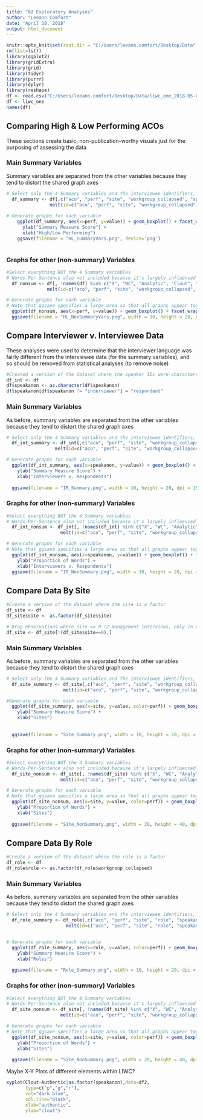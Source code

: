 ---
title: "02 Exploratory Analyses"
author: "Leeann Comfort"
date: "April 28, 2018"
output: html_document
---

```{r setup}
knitr::opts_knit$set(root.dir = "C:/Users/leeann.comfort/Desktop/Data")
rm(list=ls())
library(ggplot2)
library(gridExtra)
library(grid)
library(tidyr)
library(purrr)
library(dplyr)
library(reshape)
df <- read.csv("C:/Users/leeann.comfort/Desktop/Data/liwc_one_2018-05-01.csv")
df <- liwc_one
names(df)
```


## Comparing High & Low Performing ACOs
These sections create basic, non-publication-worthy visuals just for the purposing of assessing the data

### Main Summary Variables
Summary variables are separated from the other variables because they tend to distort the shared graph axes
```{r }
# Select only the 4 Summary variables and the interviewee identifiers, then ansorm data in long format (so that DVs can be used as a facet)
  df_summary <- df[,c("aco", "perf", "site", "workgroup_collapsed", "speakanon","Analytic", "Clout", "Authentic","Tone")] %>% 
                melt(id=c("aco", "perf", "site", "workgroup_collapsed", "speakanon"))
 
# Generate graphs for each variable
    ggplot(df_summary, aes(x=perf, y=value)) + geom_boxplot() + facet_wrap(~variable) + 
      ylab("Summary Measure Score") + 
      xlab("High/Low Performing")
    ggsave(filename = "HL_SummaryVars.png", device='png')
  
```

### Graphs for other (non-summary) Variables
```{r}
#Select everything BUT the 4 Summary variables 
# Words-Per-Sentence also not included because it's largely influenced by the transcriber
  df_nonsum <- df[, !names(df) %in% c("X", "WC", "Analytic", "Clout", "Authentic", "Tone", "WPS")] %>% 
               melt(id=c("aco", "perf", "site", "workgroup_collapsed", "speakanon"))

# Generate graphs for each variable  
# Note that ggsave specifies a large area so that all graphs appear together in a scroll-able file for exploratory viewing
  ggplot(df_nonsum, aes(x=perf, y=value)) + geom_boxplot() + facet_wrap(~variable) + ylab("Proportion of Words") + xlab("High/Low Performing")
  ggsave(filename = "HL_NonSummaryVars.png", width = 10, height = 20, dpi = 150, units = "in", device='png')
```


## Compare Interviewer v. Interviewee Data
These analyses were used to determine that the interviewer language was fairly different from the interviewee data (for the summary variables), and so should be removed from statistical analyses (to remove noise)
```{r}
#Created a version of the dataset where the speaker IDs were characters so that all the interviewees could be recoded as "respondent"
df_int <- df
df$speakanon <- as.character(df$speakanon)
df$speakanon[df$speakanon != "interviewer"] = "respondent"
```


### Main Summary Variables
As before, summary variables are separated from the other variables because they tend to distort the shared graph axes
```{r}
# Select only the 4 Summary variables and the interviewee identifiers, then ansorm data in long format (so that DVs can be used as a facet)
  df_int_summary <- df_int[,c("aco", "perf", "site", "workgroup_collapsed", "speakanon","Analytic", "Clout", "Authentic","Tone")] %>% 
                  melt(id=c("aco", "perf", "site", "workgroup_collapsed", "speakanon"))

# Generate graphs for each variable
  ggplot(df_int_summary, aes(x=speakanon, y=value)) + geom_boxplot() + facet_wrap(~variable) + 
    ylab("Summary Measure Score") + 
    xlab("Interviewers v. Respondents")
  
  ggsave(filename = "IR_Summary.png", width = 10, height = 20, dpi = 150, units = "in", device='png')

```

### Graphs for other (non-summary) Variables
```{r}
#Select everything BUT the 4 Summary variables 
# Words-Per-Sentence also not included because it's largely influenced by the transcriber
  df_int_nonsum <- df_int[, !names(df_int) %in% c("X", "WC", "Analytic", "Clout", "Authentic", "Tone", "WPS")] %>% 
                    melt(id=c("aco", "perf", "site", "workgroup_collapsed", "speakanon"))

# Generate graphs for each variable  
# Note that ggsave specifies a large area so that all graphs appear together in a scroll-able file for exploratory viewing
  ggplot(df_int_nonsum, aes(x=speakanon, y=value)) + geom_boxplot() + facet_wrap(~variable) +
    ylab("Proportion of Words") + 
    xlab("Interviewers v. Respondents")
  ggsave(filename = "IR_NonSummary.png", width = 10, height = 20, dpi = 150, units = "in", device='png')

```


## Compare Data By Site
```{r}
#Create a version of the dataset where the site is a factor
df_site <- df
df_site$site <- as.factor(df_site$site)

# Drop observations where site == 0 (2 management interviews, only in the high performing sites so not comparable to low performing sites)
df_site <- df_site[!(df_site$site==0),]  
```


### Main Summary Variables
As before, summary variables are separated from the other variables because they tend to distort the shared graph axes
```{r}
# Select only the 4 Summary variables and the interviewee identifiers, then ansorm data in long format (so that DVs can be used as a facet)
  df_site_summary <- df_site[,c("aco", "perf", "site", "workgroup_collapsed", "speakanon","Analytic", "Clout", "Authentic","Tone")] %>% 
                     melt(id=c("aco", "perf", "site", "workgroup_collapsed", "speakanon"))

#Generate graphs for each variable
  ggplot(df_site_summary, aes(x=site, y=value, color=perf)) + geom_boxplot() + facet_wrap(~variable) + 
    ylab("Summary Measure Score") + 
    xlab("Sites")
  
  
  ggsave(filename = "Site_Summary.png", width = 10, height = 20, dpi = 150, units = "in", device='png')

```

### Graphs for other (non-summary) Variables
```{r}
#Select everything BUT the 4 Summary variables 
# Words-Per-Sentence also not included because it's largely influenced by the transcriber
  df_site_nonsum <- df_site[, !names(df_site) %in% c("X", "WC", "Analytic", "Clout", "Authentic", "Tone", "WPS")] %>% 
                    melt(id=c("aco", "perf", "site", "workgroup_collapsed", "speakanon"))

# Generate graphs for each variable  
# Note that ggsave specifies a large area so that all graphs appear together in a scroll-able file for exploratory viewing
  ggplot(df_site_nonsum, aes(x=site, y=value, color=perf)) + geom_boxplot() + facet_wrap(~variable) +
    ylab("Proportion of Words") + 
    xlab("Sites")
  
  ggsave(filename = "Site_NonSummary.png", width = 20, height = 40, dpi = 150, units = "in", device='png')

```




## Compare Data By Role
```{r}
#Create a version of the dataset where the role is a factor
df_role <- df
df_role$role <- as.factor(df_role$workgroup_collapsed)
```


### Main Summary Variables
As before, summary variables are separated from the other variables because they tend to distort the shared graph axes
```{r}
# Select only the 4 Summary variables and the interviewee identifiers, then ansorm data in long format (so that DVs can be used as a facet)
  df_role_summary <- df_role[,c("aco", "perf", "site", "role", "speakanon","Analytic", "Clout", "Authentic","Tone")] %>% 
                      melt(id=c("aco", "perf", "site", "role", "speakanon"))


# Generate graphs for each variable
  ggplot(df_role_summary, aes(x=role, y=value, color=perf)) + geom_boxplot() + facet_wrap(~variable) + 
    ylab("Summary Measure Score") + 
    xlab("Roles")
  
  ggsave(filename = "Role_Summary.png", width = 10, height = 20, dpi = 150, units = "in", device='png')

```

### Graphs for other (non-summary) Variables
```{r}
#Select everything BUT the 4 Summary variables 
# Words-Per-Sentence also not included because it's largely influenced by the transcriber
  df_site_nonsum <- df_site[, !names(df_site) %in% c("X", "WC", "Analytic", "Clout", "Authentic", "Tone", "WPS")] %>% 
                    melt(id=c("aco", "perf", "site", "workgroup_collapsed", "speakanon"))

# Generate graphs for each variable  
# Note that ggsave specifies a large area so that all graphs appear together in a scroll-able file for exploratory viewing
  ggplot(df_site_nonsum, aes(x=site, y=value, color=perf)) + geom_boxplot() + facet_wrap(~variable) +
    ylab("Proportion of Words") + 
    xlab("Sites")
  
  ggsave(filename = "Site_NonSummary.png", width = 20, height = 40, dpi = 150, units = "in", device='png')

```


Maybe X-Y Plots of different elements within LIWC?


```{r}


xyplot(Clout~Authentic|as.factor(speakanon),data=df2, 
       type=c("p","g","r"), 
       col="dark blue", 
       col.line="black", 
       xlab="authentic", 
       ylab="clout")

```

